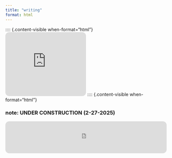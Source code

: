 ```yaml
---
title: "writing"
format: html
---
```


:::: {.content-visible when-format="html"}
<iframe style="border-radius:12px" src="https://open.spotify.com/embed/playlist/71e9b3kw4aAPUb8u5Zmvgu?utm_source=generator" width="50%" height="200" frameBorder="0" allowfullscreen="" allow="autoplay; clipboard-write; encrypted-media; fullscreen; picture-in-picture" loading="lazy"></iframe>
:::: {.content-visible when-format="html"}

### note: UNDER CONSTRUCTION (2-27-2025)

:::: {.content-visible when-format="html"}
<iframe style="border-radius:12px" src="https://open.spotify.com/embed/track/1xUhr8hmAdA8mF6VDJ3M1q" width="100%" height="100" frameBorder="0" allowfullscreen="" allow="autoplay; clipboard-write; encrypted-media; fullscreen; picture-in-picture" loading="lazy"></iframe>
::::